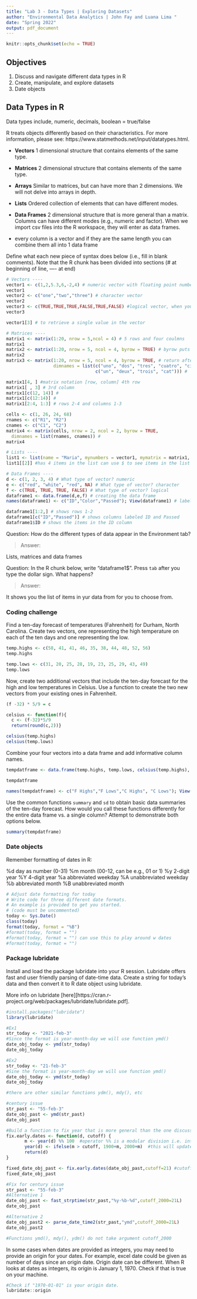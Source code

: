 ```yaml
---
title: "Lab 3 - Data Types | Exploring Datasets"
author: "Environmental Data Analytics | John Fay and Luana Lima "
date: "Spring 2022"
output: pdf_document
---
```


```r
knitr::opts_chunk$set(echo = TRUE)
```

## Objectives
1. Discuss and navigate different data types in R
2. Create, manipulate, and explore datasets
3. Date objects

## Data Types in R

Data types include, numeric, decimals, boolean = true/false


R treats objects differently based on their characteristics. For more information, please see: https://www.statmethods.net/input/datatypes.html. 

* **Vectors** 1 dimensional structure that contains elements of the same type.

* **Matrices** 2 dimensional structure that contains elements of the same type.

* **Arrays** Similar to matrices, but can have more than 2 dimensions. We will not delve into arrays in depth.

* **Lists** Ordered collection of elements that can have different modes.

* **Data Frames** 2 dimensional structure that is more general than a matrix. Columns can have different modes (e.g., numeric and factor). When we import csv files into the R workspace, they will enter as data frames.

- every column is a vector and if they are the same length you can combine them all into 1 data frame

Define what each new piece of syntax does below (i.e., fill in blank comments). Note that the R chunk has been divided into sections (# at beginning of line, ---- at end)
```r
# Vectors ----
vector1 <- c(1,2,5.3,6,-2,4) # numeric vector with floating point numbers bc decimal
vector1
vector2 <- c("one","two","three") # character vector
vector2
vector3 <- c(TRUE,TRUE,TRUE,FALSE,TRUE,FALSE) #logical vector, when you put it in quotes it makes it a string and the vector a character vector
vector3

vector1[3] # to retrieve a single value in the vector

# Matrices ----
matrix1 <- matrix(1:20, nrow = 5,ncol = 4) # 5 rows and four coulmns
matrix1
matrix2 <- matrix(1:20, nrow = 5, ncol = 4, byrow = TRUE) # byrow puts the numbers in order by row
matrix2
matrix3 <- matrix(1:20, nrow = 5, ncol = 4, byrow = TRUE, # return after comma continues the line, dimnames gives names to the rows and columns
                  dimnames = list(c("uno", "dos", "tres", "cuatro", "cinco"), 
                                  c("un", "deux", "trois", "cat"))) #

matrix1[4, ] #matrix notation [row, column] 4th row
matrix1[ , 3] # 3rd column
matrix1[c(12, 14)] #
matrix1[c(12:14)] #
matrix1[2:4, 1:3] # rows 2-4 and columns 1-3

cells <- c(1, 26, 24, 68)
rnames <- c("R1", "R2")
cnames <- c("C1", "C2") 
matrix4 <- matrix(cells, nrow = 2, ncol = 2, byrow = TRUE,
  dimnames = list(rnames, cnames)) # 
matrix4

# Lists ---- 
list1 <- list(name = "Maria", mynumbers = vector1, mymatrix = matrix1, age = 5.3); list1
list1[[2]] #has 4 items in the list can use $ to see items in the list (key)

# Data Frames ----
d <- c(1, 2, 3, 4) # What type of vector? numeric
e <- c("red", "white", "red", NA) # What type of vector? character
f <- c(TRUE, TRUE, TRUE, FALSE) # What type of vector? logical 
dataframe1 <- data.frame(d,e,f) # creating the data frame
names(dataframe1) <- c("ID","Color","Passed"); View(dataframe1) # labeling the columns

dataframe1[1:2,] # shows rows 1-2
dataframe1[c("ID","Passed")] # shows columns labeled ID and Passed
dataframe1$ID # shows the items in the ID column

```
Question: How do the different types of data appear in the Environment tab?

> Answer: 

Lists, matrices and data frames 


Question: In the R chunk below, write "dataframe1$". Press `tab` after you type the dollar sign. What happens?

> Answer: 

It shows you the list of items in yur data from for you to choose from.


### Coding challenge

Find a ten-day forecast of temperatures (Fahrenheit) for Durham, North Carolina. Create two vectors, one representing the high temperature on each of the ten days and one representing the low.

```r

temp.highs <- c(58, 41, 41, 46, 35, 38, 44, 48, 52, 56)
temp.highs

temp.lows <- c(31, 20, 25, 28, 19, 23, 25, 29, 43, 49)
temp.lows
```

Now, create two additional vectors that include the ten-day forecast for the high and low temperatures in Celsius. Use a function to create the two new vectors from your existing ones in Fahrenheit.

```r
(f -32) * 5/9 = c

celsius <- function(f){
  c <- (f-32)*5/9
  return(round(c,2))}

celsius(temp.highs)
celsius(temp.lows)
```

Combine your four vectors into a data frame and add informative column names.

```r

tempdatframe <- data.frame(temp.highs, temp.lows, celsius(temp.highs), celsius(temp.lows))

tempdatframe

names(tempdatframe) <- c("F Highs","F Lows","C Highs", "C Lows"); View(tempdatframe)
```

Use the common functions `summary` and `sd` to obtain basic data summaries of the ten-day forecast. How would you call these functions differently for the entire data frame vs. a single column? Attempt to demonstrate both options below.

```r

summary(tempdatframe)

```

### Date objects

Remember formatting of dates in R: 

%d  day as number (0-31)
%m  month (00-12, can be e.g., 01 or 1)
%y  2-digit year
%Y  4-digit year
%a  abbreviated weekday
%A  unabbreviated weekday
%b  abbreviated month
%B  unabbreviated month

```r
# Adjust date formatting for today
# Write code for three different date formats. 
# An example is provided to get you started.
# (code must be uncommented)
today <- Sys.Date()
class(today)
format(today, format = "%B")
#format(today, format = "")
#format(today, format = "") can use this to play around w dates
#format(today, format = "")

```


### Package lubridate

Install and load the package lubridate into your R session. Lubridate offers fast and user friendly parsing of date-time data. Create a string for today's data and then convert it to R date object using lubridate.

More info on lubridate [here][https://cran.r-project.org/web/packages/lubridate/lubridate.pdf].

```r
#install.packages("lubridate")
library(lubridate)

#Ex1
str_today <- "2021-feb-3"
#Since the format is year-month-day we will use function ymd()
date_obj_today <- ymd(str_today)
date_obj_today

#Ex2
str_today <- "21-feb-3"
#Sine the format is year-month-day we will use function ymd()
date_obj_today <- ymd(str_today)
date_obj_today

#there are other similar functions ydm(), mdy(), etc
```

```r
#century issue
str_past <- "55-feb-3"
date_obj_past <- ymd(str_past)
date_obj_past

#Build a function to fix year that is more general than the one discussed in the lesson
fix.early.dates <- function(d, cutoff) {
       m <- year(d) %% 100  #operator %% is a modular division i.e. integer-divide year(d) by 100 and returns the remainder 
       year(d) <- ifelse(m > cutoff, 1900+m, 2000+m)  #this will update year(d), year() is a function that returns the year for a data object
       return(d)
}

fixed_date_obj_past <- fix.early.dates(date_obj_past,cutoff=21) #cutoff could be the current year to be more general or any other depending on data set 
fixed_date_obj_past
```

```r
#Fix for century issue
str_past <- "55-feb-3"
#Alternative 1
date_obj_past <- fast_strptime(str_past,"%y-%b-%d",cutoff_2000=21L)
date_obj_past

#Alternative 2
date_obj_past2 <- parse_date_time2(str_past,"ymd",cutoff_2000=21L)
date_obj_past2

#Functions ymd(), mdy(), ydm() do not take argument cutoff_2000
```

In some cases when dates are provided as integers, you may need to provide an origin for your dates. For example, excel date could be given as number of days since an origin date. Origin date can be different. When R looks at dates as integers, its origin is January 1, 1970. Check if that is true on your machine. 

```r
#Check if "1970-01-01" is your origin date.
lubridate::origin

```